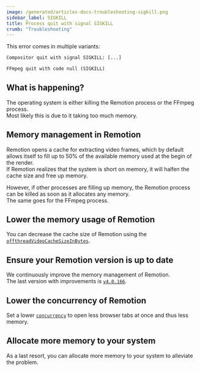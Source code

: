 ```yaml
---
image: /generated/articles-docs-troubleshooting-sigkill.png
sidebar_label: SIGKILL
title: Process quit with signal SIGKILL
crumb: "Troubleshooting"
---
```


This error comes in multiple variants:

```txt title="Remotion Rust process killed"
Compositor quit with signal SIGKILL: [...]
```

```txt title="FFmpeg process killed"
FFmpeg quit with code null (SIGKILL)
```

## What is happening?

The operating system is either killing the Remotion process or the FFmpeg process.  
Most likely this is due to it taking too much memory.

## Memory management in Remotion

Remotion opens a cache for extracting video frames, which by default allows itself to fill up to 50% of the available memory used at the begin of the render.  
If Remotion realizes that the system is short on memory, it will halfen the cache size and free up memory.

However, if other processes are filling up memory, the Remotion process can be killed as soon as it allocates any memory.  
The same goes for the FFmpeg process.

## Lower the memory usage of Remotion

You can decrease the cache size of Remotion using the [`offthreadVideoCacheSizeInBytes`](/docs/renderer/select-composition#offthreadvideocachesizeinbytes).

## Ensure your Remotion version is up to date

We continuously improve the memory management of Remotion.  
The last version with improvements is [`v4.0.166`](https://remotion.dev/changelog).

## Lower the concurrency of Remotion

Set a lower [`concurrency`](/docs/terminology/concurrency) to open less browser tabs at once and thus less memory.

## Allocate more memory to your system

As a last resort, you can allocate more memory to your system to alleviate the problem.
